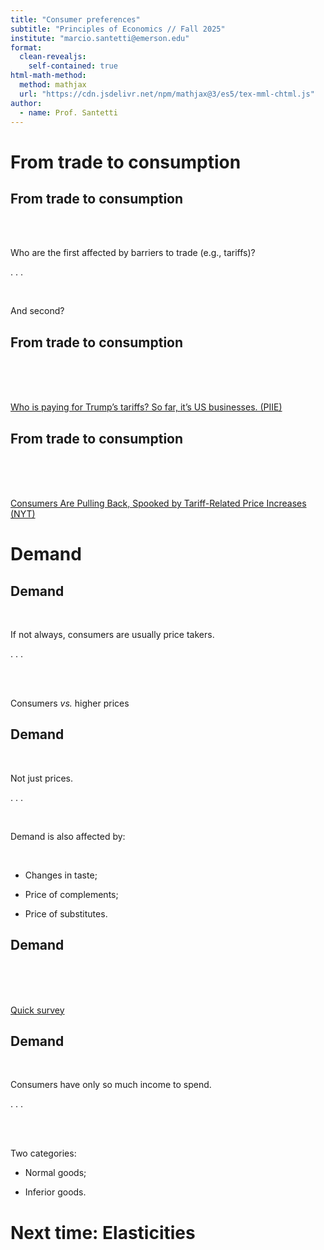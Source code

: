 ```yaml
---
title: "Consumer preferences"
subtitle: "Principles of Economics // Fall 2025"
institute: "marcio.santetti@emerson.edu"
format: 
  clean-revealjs:
    self-contained: true
html-math-method:
  method: mathjax
  url: "https://cdn.jsdelivr.net/npm/mathjax@3/es5/tex-mml-chtml.js"
author:
  - name: Prof. Santetti
---
```

  
# From trade to consumption {background-color="#62259D"}
  
  
  
## From trade to consumption


<br><br>

Who are the [first]{.hi-slate} affected by [barriers to trade]{.hi-purple} (e.g., [tariffs]{.note})?



. . .


<br>


And [second]{.hi-pink}?


## From trade to consumption

<br><br><br>


[[Who is paying for Trump's tariffs? So far, it's US businesses. (PIIE)]{.link}](https://www.piie.com/blogs/realtime-economics/2025/who-paying-trumps-tariffs-so-far-its-us-businesses)



## From trade to consumption


<br><br><br>


[[Consumers Are Pulling Back, Spooked by Tariff-Related Price Increases (NYT)]{.link}](https://www.nytimes.com/2025/05/07/business/tariffs-prices-consumers.html)



# Demand {background-color="#62259D"}


## Demand 

<br>

If not always, consumers are usually [price takers]{.note}.

. . .


<br><br>


[Consumers]{.hi-slate} *vs.* [higher prices]{.hi-pink}




## Demand 

<br>


Not just [prices]{.hi}.

. . .

<br>


[Demand]{.note} is also affected by:

<br>

- Changes in [taste]{.hi-purple};

- Price of [complements]{.hi-slate};

- Price of [substitutes]{.hi-red}.



## Demand


<br><br><br>


[[Quick survey]{.link}](https://forms.gle/QnLUSnjPcD8E8VGV7)



## Demand 

<br>

Consumers have only so much [income]{.hi-green} to spend.

. . .


<br><br>


Two categories:

- [Normal]{.note} goods;

- [Inferior]{.note} goods.





# Next time: Elasticities {background-color="#62259D"}